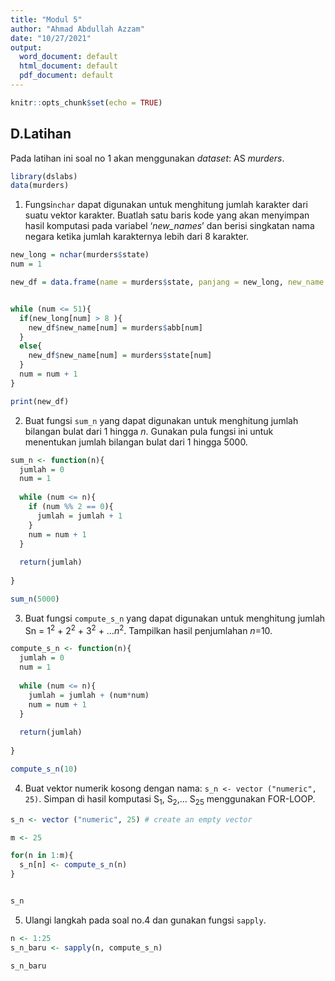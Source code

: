```yaml
---
title: "Modul 5"
author: "Ahmad Abdullah Azzam"
date: "10/27/2021"
output:
  word_document: default
  html_document: default
  pdf_document: default
---
```


```r
knitr::opts_chunk$set(echo = TRUE)
```

## D.Latihan
Pada latihan ini soal no 1 akan menggunakan *dataset*: AS *murders*.
```r
library(dslabs)
data(murders)
```

1. Fungsi`nchar` dapat digunakan untuk menghitung jumlah karakter dari suatu vektor karakter. Buatlah satu baris kode yang akan menyimpan hasil komputasi pada variabel '*new_names*' dan berisi singkatan nama negara ketika jumlah karakternya lebih dari 8 karakter.
```r
new_long = nchar(murders$state)
num = 1

new_df = data.frame(name = murders$state, panjang = new_long, new_name = 1:51)


while (num <= 51){
  if(new_long[num] > 8 ){
    new_df$new_name[num] = murders$abb[num]
  }
  else{
    new_df$new_name[num] = murders$state[num]
  }
  num = num + 1
}

print(new_df)
```
2. Buat fungsi `sum_n` yang dapat digunakan untuk menghitung jumlah bilangan bulat dari 1 hingga *n*. Gunakan pula fungsi ini untuk menentukan jumlah bilangan bulat dari 1 hingga 5000.
```r
sum_n <- function(n){
  jumlah = 0
  num = 1
  
  while (num <= n){
    if (num %% 2 == 0){
      jumlah = jumlah + 1
    }
    num = num + 1
  }
  
  return(jumlah)
  
}

sum_n(5000)
```
3. Buat fungsi `compute_s_n` yang dapat digunakan untuk menghitung jumlah Sn = 1<sup>2</sup> + 2<sup>2</sup> + 3<sup>2</sup> + ...*n*<sup>2</sup>. Tampilkan hasil penjumlahan *n*=10.
```r
compute_s_n <- function(n){
  jumlah = 0
  num = 1
  
  while (num <= n){
    jumlah = jumlah + (num*num)
    num = num + 1
  }
  
  return(jumlah)
  
}

compute_s_n(10)
```
4. Buat vektor numerik kosong dengan nama: `s_n <- vector ("numeric", 25)`.
Simpan di hasil komputasi S<sub>1</sub>, S<sub>2</sub>,... S<sub>25</sub> menggunakan FOR-LOOP.
```r
s_n <- vector ("numeric", 25) # create an empty vector

m <- 25 

for(n in 1:m){
  s_n[n] <- compute_s_n(n)
} 


s_n
```
5. Ulangi langkah pada soal no.4 dan gunakan fungsi `sapply`.
```r
n <- 1:25
s_n_baru <- sapply(n, compute_s_n)

s_n_baru
```